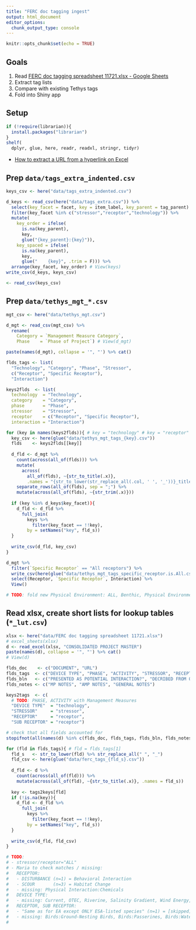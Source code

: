 ```yaml
---
title: "FERC doc tagging ingest"
output: html_document
editor_options: 
  chunk_output_type: console
---
```


```r
knitr::opts_chunk$set(echo = TRUE)
```
## Goals

1. Read [FERC doc tagging spreadsheet 11721.xlsx - Google Sheets](https://docs.google.com/spreadsheets/d/1WuTqAOyvKK7n2BMYDsQpFc8xQg4qcsOv/edit#gid=951079264)
1. Extract tag lists
1. Compare with existing Tethys tags
1. Fold into Shiny app

## Setup
```r
if (!require(librarian)){
  install.packages("librarian")
}
shelf(
  dplyr, glue, here, readr, readxl, stringr, tidyr)
```

* [How to extract a URL from a hyperlink on Excel](https://howtouseexcel.net/how-to-extract-a-url-from-a-hyperlink-on-excel)

## Prep `data/tags_extra_indented.csv`

```r
keys_csv <- here("data/tags_extra_indented.csv")

d_keys <- read_csv(here("data/tags_extra.csv")) %>% 
  select(key_facet = facet, key = item_label, key_parent = tag_parent) %>% 
  filter(key_facet %in% c("stressor","receptor","technology")) %>% 
  mutate(
    key_order = ifelse(
      is.na(key_parent),
      key,
      glue("{key_parent}:{key}")),
    key_spaced = ifelse(
      is.na(key_parent),
      key,
      glue("    {key}", .trim = F))) %>% 
  arrange(key_facet, key_order) # View(keys)
write_csv(d_keys, keys_csv)

<- read_csv(keys_csv)
```

## Prep `data/tethys_mgt_*.csv`

```r
mgt_csv <- here("data/tethys_mgt.csv")

d_mgt <- read_csv(mgt_csv) %>% 
  rename(
    Category = `Management Measure Category`,
    Phase    = `Phase of Project`) # View(d_mgt)

paste(names(d_mgt), collapse = '", "') %>% cat()

flds_tags <- list(
  "Technology", "Category", "Phase", "Stressor", 
  c("Receptor", "Specific Receptor"), 
  "Interaction")

keys2flds  <- list(
  technology  = "Technology", 
  category    = "Category",
  phase       = "Phase",
  stressor    = "Stressor",
  receptor    = c("Receptor", "Specific Receptor"),
  interaction = "Interaction")

for (key in names(keys2flds)){ # key = "technology" # key = "receptor"
  key_csv <- here(glue("data/tethys_mgt_tags_{key}.csv"))
  flds    <- keys2flds[[key]]
  
  d_fld <- d_mgt %>% 
    count(across(all_of(flds))) %>%
    mutate(
      across(
        all_of(flds), ~{str_to_title(.x)}, 
        .names = "{str_to_lower(str_replace_all(.col, ' ', '_'))}_titlecase")) %>% 
    separate_rows(all_of(flds), sep = ";") %>% 
    mutate(across(all_of(flds), ~{str_trim(.x)}))
  
  if (key %in% d_keys$key_facet)){
    d_fld <- d_fld %>% 
      full_join(
        keys %>% 
          filter(key_facet == !!key), 
        by = setNames("key", fld_s))
  }
  
  write_csv(d_fld, key_csv)
}

d_mgt %>%
  filter(`Specific Receptor` == "All receptors") %>%
  write_csv(here(glue("data/tethys_mgt_tags_specific_receptor.is.All.csv")))
  select(Receptor, `Specific Receptor`, Interaction) %>%
  View()

# TODO: fold new Physical Environment: ALL, Benthic, Physical Environment:Habitat from tags_extra_indented into Shiny report tags
```

## Read xlsx, create short lists for lookup tables (`*_lut.csv`)

```r
xlsx <- here("data/FERC doc tagging spreadsheet 11721.xlsx")
# excel_sheets(xlsx)
d <- read_excel(xlsx, "CONSOLIDATED PROJECT MASTER")
paste(names(d), collapse = '", "') %>% cat()
# View(d)

flds_doc    <- c("DOCUMENT", "URL")
flds_tags  <- c("DEVICE TYPE", "PHASE", "ACTIVITY", "STRESSOR", "RECEPTOR", "SUB RECEPTOR", "KEY EFFECTS", "KEY INTERACTION DETAIL")
flds_bln   <- c("PRESENTED AS POTENTIAL INTERACTION?", "DECRIBED FROM OBSERVATIONS AT THE PROJECT SITE?", "MONITORING PLAN (MP)", "ADAPTIVE MANAGEMENT PLAN (AMP)", "PROTECTION, MITIGATION AND ENHANCEMENT", "BMPs APPLIED")
flds_notes <- c("MP NOTES", "AMP NOTES", "GENERAL NOTES")

keys2tags  <- c(
  # TODO: PHASE, ACTIVITY with Management Measures
  "DEVICE TYPE"  = "technology", 
  "STRESSOR"     = "stressor", 
  "RECEPTOR"     = "receptor", 
  "SUB RECEPTOR" = "receptor")

# check that all fields accounted for
stopifnot(all(names(d) %in% c(flds_doc, flds_tags, flds_bln, flds_notes)))

for (fld in flds_tags){ # fld = flds_tags[1]
  fld_s   <- str_to_lower(fld) %>% str_replace_all(" ", "_")
  fld_csv <- here(glue("data/ferc_tags_{fld_s}.csv"))
  
  d_fld <- d %>% 
    count(across(all_of(fld))) %>%
    mutate(across(all_of(fld), ~{str_to_title(.x)}, .names = fld_s)) 
  
  key <- tags2keys[fld]
  if (!is.na(key)){
    d_fld <- d_fld %>% 
      full_join(
        keys %>% 
          filter(key_facet == !!key), 
        by = setNames("key", fld_s))
  }
  
  write_csv(d_fld, fld_csv)
}

# TODO: 
# - stressor/receptor="ALL"
# - Maria to check matches / missing:
#   RECEPTOR:
#   - DISTURBANCE (n=1) = Behavioral Interaction
#   - SCOUR	      (n=3) = Habitat Change
#   - missing: Physical Interaction:Chemicals
#   DEVICE TYPE:
#   - missing: Current, OTEC, Riverine, Salinity Gradient, Wind Energy, Land-Based Wind, Offshore Wind
#   RECEPTOR, SUB RECEPTOR:
#   - "Same as for EA except ONLY ESA-listed species" (n=1) = [skipped]
#   - missing: Birds:Ground-Nesting Birds, Birds:Passerines, Birds:Waterfowl, Human Dimensions:Climate Change, Human Dimensions:Environmental Impact Assessment, Human Dimensions:Legal & Policy, Human Dimensions:Life Cycle Assessment, Human Dimensions:Marine Spatial Planning, Human Dimensions:Stakeholder Engagement, Terrestrial Mammals
#   
```



